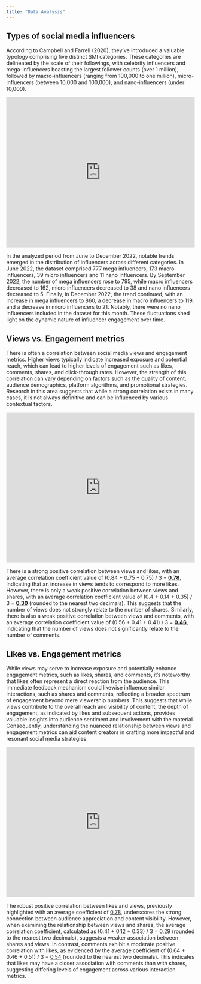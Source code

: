 ```yaml
---
title: "Data Analysis"
---
```


## Types of social media influencers

According to Campbell and Farrell (2020), they've introduced a valuable typology comprising five distinct SMI categories. These categories are delineated by the scale of their followings, with celebrity influencers and mega-influencers boasting the largest follower counts (over 1 million), followed by macro-influencers (ranging from 100,000 to one million), micro-influencers (between 10,000 and 100,000), and nano-influencers (under 10,000).

```{=html}
<iframe height="400" width="100%" frameborder="no" src="https://liumeihan124.shinyapps.io/sizes_app/"> </iframe>
```
In the analyzed period from June to December 2022, notable trends emerged in the distribution of influencers across different categories. In June 2022, the dataset comprised 777 mega influencers, 173 macro influencers, 39 micro influencers and 11 nano influencers. By September 2022, the number of mega influencers rose to 795, while macro influencers decreased to 162, micro influencers decreased to 38 and nano influencers decreased to 5. Finally, in December 2022, the trend continued, with an increase in mega influencers to 860, a decrease in macro influencers to 119, and a decrease in micro influencers to 21. Notably, there were no nano influencers included in the dataset for this month. These fluctuations shed light on the dynamic nature of influencer engagement over time.

## Views vs. Engagement metrics

There is often a correlation between social media views and engagement metrics. Higher views typically indicate increased exposure and potential reach, which can lead to higher levels of engagement such as likes, comments, shares, and click-through rates. However, the strength of this correlation can vary depending on factors such as the quality of content, audience demographics, platform algorithms, and promotional strategies. Research in this area suggests that while a strong correlation exists in many cases, it is not always definitive and can be influenced by various contextual factors.

```{=html}
<iframe height="400" width="100%" frameborder="no" src="https://liumeihan124.shinyapps.io/relationship_app/"> </iframe>
```
There is a strong positive correlation between views and likes, with an average correlation coefficient value of (0.84 + 0.75 + 0.75) / 3 = [**0.78**]{.underline}, indicating that an increase in views tends to correspond to more likes. However, there is only a weak positive correlation between views and shares, with an average correlation coefficient value of (0.4 + 0.14 + 0.35) / 3 = [**0.30**]{.underline} (rounded to the nearest two decimals). This suggests that the number of views does not strongly relate to the number of shares. Similarly, there is also a weak positive correlation between views and comments, with an average correlation coefficient value of (0.56 + 0.41 + 0.41) / 3 = [**0.46**]{.underline}, indicating that the number of views does not significantly relate to the number of comments.

## Likes vs. Engagement metrics

While views may serve to increase exposure and potentially enhance engagement metrics, such as likes, shares, and comments, it's noteworthy that likes often represent a direct reaction from the audience. This immediate feedback mechanism could likewise influence similar interactions, such as shares and comments, reflecting a broader spectrum of engagement beyond mere viewership numbers. This suggests that while views contribute to the overall reach and visibility of content, the depth of engagement, as indicated by likes and subsequent actions, provides valuable insights into audience sentiment and involvement with the material. Consequently, understanding the nuanced relationship between views and engagement metrics can aid content creators in crafting more impactful and resonant social media strategies.

```{=html}
<iframe height="400" width="100%" frameborder="no" src=" https://liumeihan124.shinyapps.io/relationship2_app/"> </iframe>
```
The robust positive correlation between likes and views, previously highlighted with an average coefficient of [0.78]{.underline}, underscores the strong connection between audience appreciation and content visibility. However, when examining the relationship between views and shares, the average correlation coefficient, calculated as (0.41 + 0.12 + 0.33) / 3 = [0.29]{.underline} (rounded to the nearest two decimals), suggests a weaker association between shares and views. In contrast, comments exhibit a moderate positive correlation with likes, as evidenced by the average coefficient of (0.64 + 0.46 + 0.51) / 3 = [0.54]{.underline} (rounded to the nearest two decimals). This indicates that likes may have a closer association with comments than with shares, suggesting differing levels of engagement across various interaction metrics.
